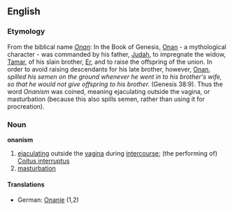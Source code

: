==English==
===Etymology===
From the biblical name ''[[Onan]]'': In the Book of Genesis, [[Onan]] - a mythological character - was commanded by his father, [[Judah]], to impregnate the widow, [[Tamar]], of his slain brother, [[Er]], and to raise the offspring of the union. In order to avoid raising descendants for his late brother, however, [[Onan]], ''spilled his semen on the ground whenever he went in to his brother's wife, so that he would not give offspring to his brother.
'' (Genesis 38:9).  Thus the word ''Onanism'' was coined, meaning ejaculating outside the vagina, or masturbation (because this also spills semen, rather than using it for procreation).

===Noun===
'''onanism'''
#[[ejaculate|ejaculating]] outside the [[vagina]] during [[intercourse]]; (the performing of) [[Coitus interruptus]]
#[[masturbation]]
====Translations====
*German: [[Onanie]] (1,2)